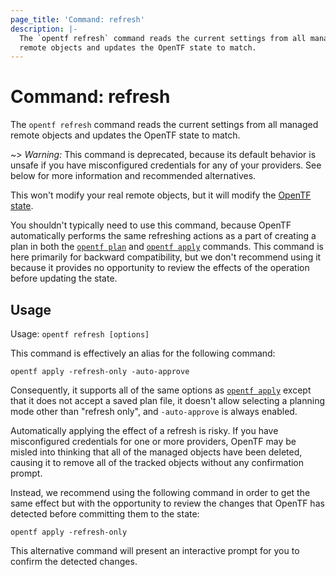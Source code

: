```yaml
---
page_title: 'Command: refresh'
description: |-
  The `opentf refresh` command reads the current settings from all managed
  remote objects and updates the OpenTF state to match.
---
```


# Command: refresh

The `opentf refresh` command reads the current settings from all managed
remote objects and updates the OpenTF state to match.

~> _Warning:_ This command is deprecated, because its default behavior is
unsafe if you have misconfigured credentials for any of your providers.
See below for more information and recommended alternatives.

This won't modify your real remote objects, but it will modify the
[OpenTF state](/docs/language/state).

You shouldn't typically need to use this command, because OpenTF
automatically performs the same refreshing actions as a part of creating
a plan in both the
[`opentf plan`](/docs/cli/commands/plan)
and
[`opentf apply`](/docs/cli/commands/apply)
commands. This command is here primarily for backward compatibility, but
we don't recommend using it because it provides no opportunity to review
the effects of the operation before updating the state.

## Usage

Usage: `opentf refresh [options]`

This command is effectively an alias for the following command:

```
opentf apply -refresh-only -auto-approve
```

Consequently, it supports all of the same options as
[`opentf apply`](/docs/cli/commands/apply) except that it does not accept a saved
plan file, it doesn't allow selecting a planning mode other than "refresh only",
and `-auto-approve` is always enabled.

Automatically applying the effect of a refresh is risky. If you have
misconfigured credentials for one or more providers, OpenTF may
be misled into thinking that all of the managed objects have been deleted,
causing it to remove all of the tracked objects without any confirmation prompt.

Instead, we recommend using the following command in order to get the same
effect but with the opportunity to review the changes that OpenTF has
detected before committing them to the state:

```
opentf apply -refresh-only
```

This alternative command will present an interactive prompt for you to confirm
the detected changes.
